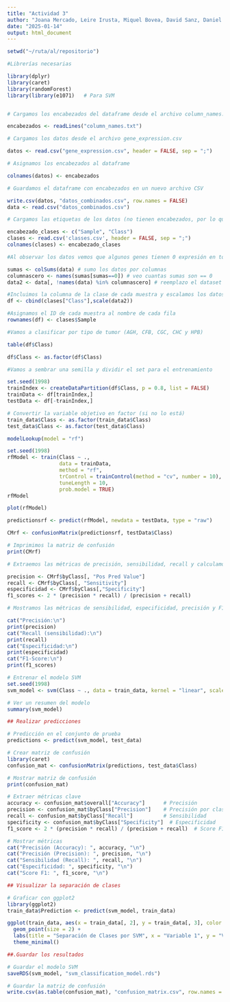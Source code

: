 ```yaml
---
title: "Actividad 3"
author: "Joana Mercado, Leire Irusta, Miquel Bovea, David Sanz, Daniel Domínguez"
date: "2025-01-14"
output: html_document
---
```


```r
setwd("~/ruta/al/repositorio")

#Librerías necesarias

library(dplyr)
library(caret)
library(randomForest)
library(library(e1071)   # Para SVM


# Cargamos los encabezados del dataframe desde el archivo column_names.txt

encabezados <- readLines("column_names.txt")

# Cargamos los datos desde el archivo gene_expression.csv

datos <- read.csv("gene_expression.csv", header = FALSE, sep = ";")

# Asignamos los encabezados al dataframe

colnames(datos) <- encabezados

# Guardamos el dataframe con encabezados en un nuevo archivo CSV

write.csv(datos, "datos_combinados.csv", row.names = FALSE)
data <- read.csv("datos_combinados.csv")

# Cargamos las etiquetas de los datos (no tienen encabezados, por lo que se lo añadimos)

encabezado_clases <- c("Sample", "Class")
clases <- read.csv('classes.csv', header = FALSE, sep = ";")
colnames(clases) <- encabezado_clases

#Al observar los datos vemos que algunos genes tienen 0 expresión en todas las muestras, por lo que eliminamos las columnas con valor 0 que no aportan información

sumas <- colSums(data) # sumo los datos por columnas
columnascero <- names(sumas[sumas==0]) # veo cuantas sumas son == 0
data2 <- data[, !names(data) %in% columnascero] # reemplazo el dataset df sin esas columnas

#Incluimos la columna de la clase de cada muestra y escalamos los datos
df <- cbind(clases["Class"],scale(data2))

#Asignamos el ID de cada muestra al nombre de cada fila
rownames(df) <- clases$Sample
```


```r
#Vamos a clasificar por tipo de tumor (AGH, CFB, CGC, CHC y HPB)

table(df$Class)

df$Class <- as.factor(df$Class)

#Vamos a sembrar una semilla y dividir el set para el entrenamiento

set.seed(1998)
trainIndex <- createDataPartition(df$Class, p = 0.8, list = FALSE)
trainData <- df[trainIndex,]
testData <- df[-trainIndex,]

# Convertir la variable objetivo en factor (si no lo está)
train_data$Class <- as.factor(train_data$Class)
test_data$Class <- as.factor(test_data$Class)
```



```r
modelLookup(model = "rf")

set.seed(1998)
rfModel <- train(Class ~ .,
                 data = trainData,
                 method = "rf",
                 trControl = trainControl(method = "cv", number = 10),
                 tuneLength = 10,
                 prob.model = TRUE)
rfModel

plot(rfModel)

predictionsrf <- predict(rfModel, newdata = testData, type = "raw")

CMrf <- confusionMatrix(predictionsrf, testData$Class)

# Imprimimos la matriz de confusión
print(CMrf)

# Extraemos las métricas de precisión, sensibilidad, recall y calculamos F1-score para cada clase 

precision <- CMrf$byClass[, "Pos Pred Value"] 
recall <- CMrf$byClass[, "Sensitivity"]      
especificidad <- CMrf$byClass[,"Specificity"]
f1_scores <- 2 * (precision * recall) / (precision + recall)

# Mostramos las métricas de sensibilidad, especificidad, precisión y F1-Score por clase

cat("Precisión:\n")
print(precision)
cat("Recall (sensibilidad):\n")
print(recall)
cat("Especificidad:\n")
print(especificidad)
cat("F1-Score:\n")
print(f1_scores)
```

```r

# Entrenar el modelo SVM
set.seed(1998)  
svm_model <- svm(Class ~ ., data = train_data, kernel = "linear", scale = TRUE)

# Ver un resumen del modelo
summary(svm_model)

## Realizar predicciones

# Predicción en el conjunto de prueba
predictions <- predict(svm_model, test_data)

# Crear matriz de confusión
library(caret)
confusion_mat <- confusionMatrix(predictions, test_data$Class)

# Mostrar matriz de confusión
print(confusion_mat)

# Extraer métricas clave
accuracy <- confusion_mat$overall["Accuracy"]      # Precisión
precision <- confusion_mat$byClass["Precision"]    # Precisión por clase
recall <- confusion_mat$byClass["Recall"]          # Sensibilidad
specificity <- confusion_mat$byClass["Specificity"]  # Especificidad
f1_score <- 2 * (precision * recall) / (precision + recall)  # Score F1

# Mostrar métricas
cat("Precisión (Accuracy): ", accuracy, "\n")
cat("Precisión (Precision): ", precision, "\n")
cat("Sensibilidad (Recall): ", recall, "\n")
cat("Especificidad: ", specificity, "\n")
cat("Score F1: ", f1_score, "\n")

## Visualizar la separación de clases

# Graficar con ggplot2
library(ggplot2)
train_data$Prediction <- predict(svm_model, train_data)

ggplot(train_data, aes(x = train_data[, 2], y = train_data[, 3], color = Prediction)) +
  geom_point(size = 2) +
  labs(title = "Separación de Clases por SVM", x = "Variable 1", y = "Variable 2") +
  theme_minimal()

##.Guardar los resultados

# Guardar el modelo SVM
saveRDS(svm_model, "svm_classification_model.rds")

# Guardar la matriz de confusión
write.csv(as.table(confusion_mat), "confusion_matrix.csv", row.names = TRUE)

```
